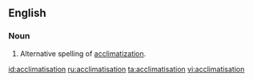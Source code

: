 ==English==

===Noun===
{{en-noun}} 

# Alternative spelling of [[acclimatization]].

[[id:acclimatisation]]
[[ru:acclimatisation]]
[[ta:acclimatisation]]
[[vi:acclimatisation]]